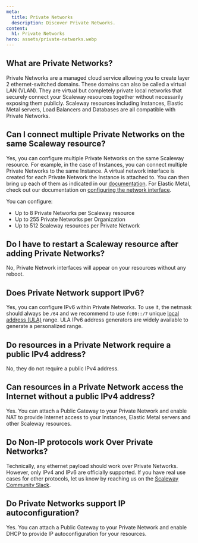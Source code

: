 ```yaml
---
meta:
  title: Private Networks
  description: Discover Private Networks.
content:
  h1: Private Networks
hero: assets/private-networks.webp
---
```


<Concept opened>

## What are Private Networks?

Private Networks are a managed cloud service allowing you to create layer 2 ethernet-switched domains. 
These domains can also be called a virtual LAN (VLAN). They are virtual but completely private local networks that securely connect your Scaleway resources together without necessarily exposing them publicly. Scaleway resources including Instances, Elastic Metal servers, Load Balancers and Databases are all compatible with Private Networks.

</Concept>

<Concept>

## Can I connect multiple Private Networks on the same Scaleway resource?

Yes, you can configure multiple Private Networks on the same Scaleway resource. For example, in the case of Instances, you can connect multiple Private Networks to the same Instance. A virtual network interface is created for each Private Network the Instance is attached to. You can then bring up each of them as indicated in our [documentation](/compute/instances/how-to/use-private-networks/#how-to-configure-the-private-network-interface-on-your-instances). For Elastic Metal, check out our documentation on [configuring the network interface](/bare-metal/elastic-metal/how-to/use-private-networks/#how-to-configure-the-network-interface-on-your-elastic-metal-server-for-private-networks).

You can configure:
- Up to 8 Private Networks per Scaleway resource
- Up to 255 Private Networks per Organization
- Up to 512 Scaleway resources per Private Network

</Concept>

<Concept>

## Do I have to restart a Scaleway resource after adding Private Networks?

No, Private Network interfaces will appear on your resources without any reboot.

</Concept>

<Concept>

## Does Private Network support IPv6?

Yes, you can configure IPv6 within Private Networks. To use it, the netmask should always be `/64` and we recommend to use `fc00::/7` unique [local address (ULA)](https://en.wikipedia.org/wiki/Unique_local_address) range. ULA IPv6 address generators are widely available to generate a personalized range.

</Concept>

<Concept>

## Do resources in a Private Network require a public IPv4 address?

No, they do not require a public IPv4 address.

</Concept>

<Concept>

## Can resources in a Private Network access the Internet without a public IPv4 address?

Yes. You can attach a Public Gateway to your Private Network and enable NAT to provide Internet access to your Instances, Elastic Metal servers and other Scaleway resources.

</Concept>

<Concept>

## Do Non-IP protocols work Over Private Networks?

Technically, any ethernet payload should work over Private Networks. However, only IPv4 and IPv6 are officially supported. If you have real use cases for other protocols, let us know by reaching us on the [Scaleway Community Slack](https://scaleway-community.slack.com/).

</Concept>

<Concept>

## Do Private Networks support IP autoconfiguration?

Yes. You can attach a Public Gateway to your Private Network and enable DHCP to provide IP autoconfiguration for your resources.

</Concept>